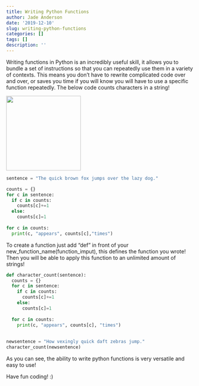 ```yaml
---
title: Writing Python Functions
author: Jade Anderson
date: '2019-12-10'
slug: writing-python-functions
categories: []
tags: []
description: ''
---
```

Writing functions in Python is an incredibly useful skill, it allows you to bundle a set of instructions so that you can repeatedly use them in a variety of contexts. This means you don't have to rewrite complicated code over and over, or saves you time if you will know you will have to use a specific function repeatedly. The below code counts characters in a string!

![](/blog/2019-12-10-writing-python-functions_files/images.png){width=200px height=200px}

```python
sentence = "The quick brown fox jumps over the lazy dog."

counts = {}
for c in sentence:
  if c in counts:
    counts[c]+=1
  else:
    counts[c]=1
    
for c in counts:
  print(c, "appears", counts[c],"times")
```

To create a function just add "def" in front of your new_function_name(function_imput), this defines the function you wrote! Then you will be able to apply this function to an unlimited amount of strings!

```python
def character_count(sentence):
  counts = {}
  for c in sentence:
    if c in counts:
      counts[c]+=1
    else:
      counts[c]=1
      
  for c in counts:
    print(c, "appears", counts[c], "times")
    
    
newsentence = "How vexingly quick daft zebras jump."
character_count(newsentence)
```

As you can see, the ability to write python functions is very versatile and easy to use!

Have fun coding! :)
